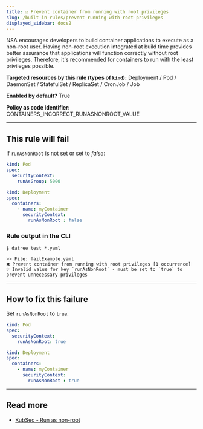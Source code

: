 ```yaml
---
title: ☑️ Prevent container from running with root privileges
slug: /built-in-rules/prevent-running-with-root-privileges
displayed_sidebar: docs2
---
```


NSA encourages developers to build container applications to execute as a non-root user. Having non-root execution integrated at build time provides better assurance that applications will function correctly without root privileges. Therefore, it's recommended for containers to run with the least privileges possible.

**Targeted resources by this rule (types of **`kind`**):** Deployment / Pod / DaemonSet / StatefulSet / ReplicaSet / CronJob / Job

**Enabled by default?** True

**Policy as code identifier:** CONTAINERS_INCORRECT_RUNASNONROOT_VALUE

---

## This rule will fail

If `runAsNonRoot` is not set or set to *false*:

```yaml
kind: Pod
spec:
  securityContext:
    runAsGroup: 5000
```

```yaml
kind: Deployment
spec:
  containers:
    - name: myContainer
      securityContext:
        runAsNonRoot : false
```

### Rule output in the CLI

```terminal
$ datree test *.yaml

>> File: failExample.yaml
❌ Prevent container from running with root privileges [1 occurrence]
💡 Invalid value for key `runAsNonRoot` - must be set to `true` to prevent unnecessary privileges
```

---

## How to fix this failure

Set `runAsNonRoot` to `true`:

```yaml
kind: Pod
spec:
  securityContext:
    runAsNonRoot: true
```

```yaml
kind: Deployment
spec:
  containers:
    - name: myContainer
      securityContext:
        runAsNonRoot : true
```

---

## Read more

- [KubSec - Run as non-root](https://kubesec.io/basics/containers-securitycontext-runasnonroot-true/)

